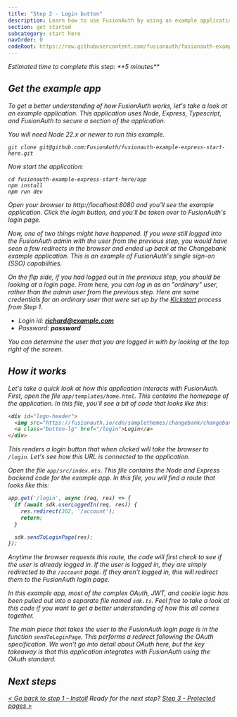 ```yaml
---
title: "Step 2 - Login button"
description: Learn how to use FusionAuth by using an example application that has a login button defined.
section: get started
subcategory: start here
navOrder: 0
codeRoot: https://raw.githubusercontent.com/fusionauth/fusionauth-example-express-start-here/main
---
```


<div className="border border-green-700 px-3 rounded-md">
  <i className="fa-duotone fa-stopwatch fa-2x mr-2 text-green-700 align-middle"/> Estimated time to complete this step: **5 minutes**
</div>

## Get the example app

To get a better understanding of how FusionAuth works, let's take a look at an example application. This application uses Node, Express, Typescript, and FusionAuth to secure a section of the application.

<Aside type="note" title="Prequisites">
You will need Node 22.x or newer to run this example.
</Aside>

```shell
git clone git@github.com:FusionAuth/fusionauth-example-express-start-here.git
```

Now start the application:

```shell
cd fusionauth-example-express-start-here/app
npm install
npm run dev
```

Open your browser to http://localhost:8080 and you'll see the example application. Click the login button, and you'll be taken over to FusionAuth's login page.

Now, one of two things might have happened. If you were still logged into the FusionAuth admin with the user from the previous step, you would have seen a few redirects in the browser and ended up back at the Changebank example application. This is an example of FusionAuth's single sign-on (SSO) capabilities.

On the flip side, if you had logged out in the previous step, you should be looking at a login page. From here, you can log in as an "ordinary" user, rather than the admin user from the previous step. Here are some credentials for an ordinary user that were set up by the [Kickstart](/docs/get-started/download-and-install/development/kickstart) process from Step 1.

* Login id: **richard@example.com**
* Password: **password**

You can determine the user that you are logged in with by looking at the top right of the screen.

## How it works

Let's take a quick look at how this application interacts with FusionAuth. First, open the file `app/templates/home.html`. This contains the homepage of the application. In this file, you'll see a bit of code that looks like this:

```html
<div id="logo-header">
  <img src="https://fusionauth.io/cdn/samplethemes/changebank/changebank.svg" />
  <a class="button-lg" href="/login">Login</a>
</div>
```

This renders a login button that when clicked will take the browser to `/login`. Let's see how this URL is connected to the application.

Open the file `app/src/index.mts`. This file contains the Node and Express backend code for the example app. In this file, you will find a route that looks like this:

```typescript
app.get('/login', async (req, res) => {
  if (await sdk.userLoggedIn(req, res)) {
    res.redirect(302, '/account');
    return;
  }

  sdk.sendToLoginPage(res);
});
```

Anytime the browser requests this route, the code will first check to see if the user is already logged in. If the user is logged in, they are simply redirected to the `/account` page. If they aren't logged in, this will redirect them to the FusionAuth login page.

In this example app, most of the complex OAuth, JWT, and cookie logic has been pulled out into a separate file named `sdk.ts`. Feel free to take a look at this code if you want to get a better understanding of how this all comes together.

The main piece that takes the user to the FusionAuth login page is in the function `sendToLoginPage`. This performs a redirect following the OAuth specification. We won't go into detail about OAuth here, but the key takeaway is that this application integrates with FusionAuth using the OAuth standard.

## Next steps

[\< Go back to step 1 - Install](step-1) <span className="inline-block mx-6 font-bold">Ready for the next step?</span> [ Step 3 - Protected pages \>](step-3)


